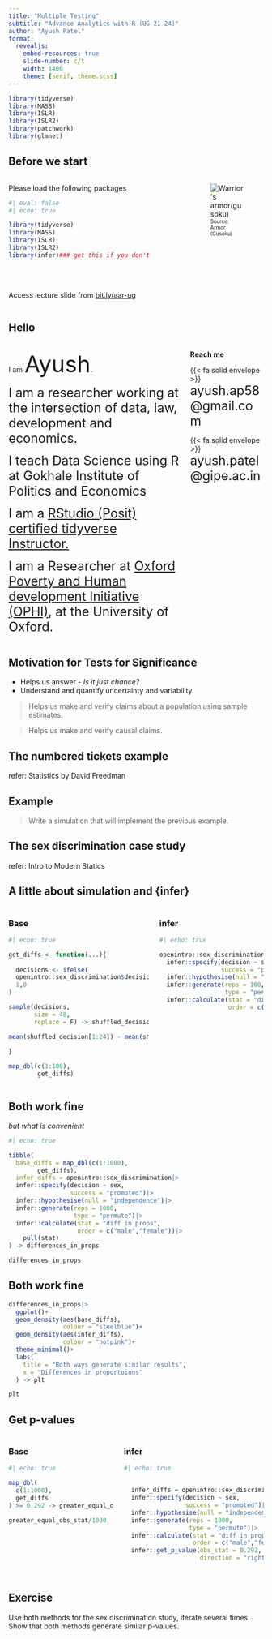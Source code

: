 ```yaml
---
title: "Multiple Testing"
subtitle: "Advance Analytics with R (UG 21-24)"
author: "Ayush Patel"
format: 
  revealjs:
    embed-resources: true
    slide-number: c/t
    width: 1400
    theme: [serif, theme.scss]
---
```

```r

library(tidyverse)
library(MASS)
library(ISLR)
library(ISLR2)
library(patchwork)
library(glmnet)

```


## Before we start

::: columns
::: {.column width="70%"}

Please load the following packages

```r
#| eval: false
#| echo: true

library(tidyverse)
library(MASS)
library(ISLR)
library(ISLR2)
library(infer)### get this if you don't

```

<br> <br>

Access lecture slide from [bit.ly/aar-ug](http://bit.ly/aar-ug)
:::

::: {.column width="30%"}
```{=html}
<figure>
<img src="https://images.metmuseum.org/CRDImages/aa/original/DT5334.jpg" alt="Warrior's armor(gusoku)" >
<figcaption style="font-size:10px;">Source: <a herf = "https://www.metmuseum.org/art/collection/search/24975?searchField=All&amp;sortBy=Relevance&amp;high=on&amp;ao=on&amp;showOnly=openAccess&amp;ft=start&amp;offset=0&amp;rpp=40&amp;pos=7">Armor (Gusoku)</a></figcaption>
</figure>
```
:::
:::

## Hello

::: columns
::: {.column width="70%"}
I am [Ayush]{.fragment fragment-index="1" style="font-size:45px"}.

[I am a researcher working at the intersection of data, law, development and economics.]{.fragment fragment-index="2" style="font-size:25px"}

[I teach Data Science using R at Gokhale Institute of Politics and Economics]{.fragment fragment-index="3" style="font-size:25px"}

[I am a [RStudio (Posit) certified tidyverse Instructor.](https://education.rstudio.com/trainers/people/patel+ayush/)]{.fragment fragment-index="4" style="font-size:25px"}

[I am a Researcher at [Oxford Poverty and Human development Initiative (OPHI)](https://ophi.org.uk/), at the University of Oxford.]{.fragment fragment-index="5" style="font-size:25px"}
:::

::: {.column width="30%"}
**Reach me**

{{< fa solid envelope >}} [ayush.ap58\@gmail.com]{style="font-size:25px"}

{{< fa solid envelope >}} [ayush.patel\@gipe.ac.in]{style="font-size:25px"}
:::
:::

## Motivation for Tests for Significance

  + Helps us answer - *Is it just chance?*
  + Understand and quantify uncertainty and variability.
  
> Helps us make and verify claims about a population using sample estimates.

> Helps us make and verify causal claims.

## The numbered tickets example{.center}

refer: Statistics by David Freedman

## Example{.center}

> Write a simulation that will implement the previous example.

## The sex discrimination case study{.center}

refer: Intro to Modern Statics 

## A little about simulation and {infer} {.scrollable}

::::{.columns}

:::{.column}

### Base

```r
#| echo: true

get_diffs <- function(...){
  
  decisions <- ifelse(
  openintro::sex_discrimination$decision == "promoted",
  1,0
)

sample(decisions,
       size = 48,
       replace = F) -> shuffled_decision

mean(shuffled_decision[1:24]) - mean(shuffled_decision[24:48])
  
}

map_dbl(c(1:100), 
        get_diffs)

```


:::


:::{.column}

### infer

```r
#| echo: true

openintro::sex_discrimination|>
  infer::specify(decision ~ sex,
                 success = "promoted")|>
  infer::hypothesise(null = "independence")|>
  infer::generate(reps = 100,
                  type = "permute")|>
  infer::calculate(stat = "diff in props",
                   order = c("male","female"))
```

:::


::::

## Both work fine{.scrollable}
 *but what is convenient*
 
```r
#| echo: true

tibble(
  base_diffs = map_dbl(c(1:1000), 
        get_diffs),
  infer_diffs = openintro::sex_discrimination|>
  infer::specify(decision ~ sex,
                 success = "promoted")|>
  infer::hypothesise(null = "independence")|>
  infer::generate(reps = 1000,
                  type = "permute")|>
  infer::calculate(stat = "diff in props",
                   order = c("male","female"))|>
    pull(stat)
) -> differences_in_props

differences_in_props

```

## Both work fine{.scrollable}

```r
differences_in_props|>
  ggplot()+
  geom_density(aes(base_diffs),
               colour = "steelblue")+
  geom_density(aes(infer_diffs),
               colour = "hotpink")+
  theme_minimal()+
  labs(
    title = "Both ways generate similar results",
    x = "Differences in proportoions"
  ) -> plt

plt
```

## Get p-values

::::{.columns}

:::{.column}

### Base

```r
#| echo: true

map_dbl(
  c(1:1000),
  get_diffs
) >= 0.292 -> greater_equal_obs_stat

greater_equal_obs_stat/1000

```


:::


:::{.column}

### infer

```r
#| echo: true


  infer_diffs = openintro::sex_discrimination|>
  infer::specify(decision ~ sex,
                 success = "promoted")|>
  infer::hypothesise(null = "independence")|>
  infer::generate(reps = 1000,
                  type = "permute")|>
  infer::calculate(stat = "diff in props",
                   order = c("male","female"))|>
  infer::get_p_value(obs_stat = 0.292,
                     direction = "right")
    

```


:::


::::

## Exercise

Use both methods for the sex discrimination study, iterate several times. Show that both methods generate similar p-values.